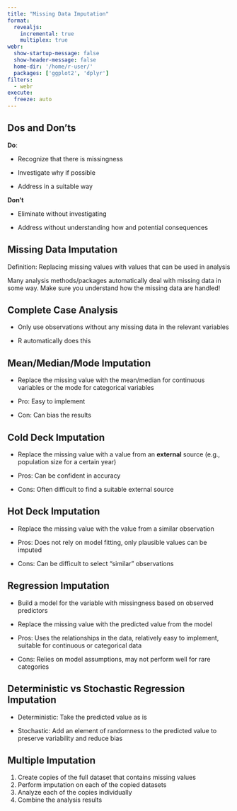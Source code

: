 ```yaml
---
title: "Missing Data Imputation"
format: 
  revealjs:
    incremental: true
    multiplex: true
webr: 
  show-startup-message: false
  show-header-message: false
  home-dir: '/home/r-user/'
  packages: ['ggplot2', 'dplyr']
filters:
  - webr
execute:
  freeze: auto
---
```


## Dos and Don'ts

**Do**:

-   Recognize that there is missingness

-   Investigate why if possible

-   Address in a suitable way

**Don't**

-   Eliminate without investigating

-   Address without understanding how and potential consequences

## Missing Data Imputation

Definition: Replacing missing values with values that can be used in analysis

Many analysis methods/packages automatically deal with missing data in some way. Make sure you understand how the missing data are handled!

## Complete Case Analysis

-   Only use observations without any missing data in the relevant variables

-   R automatically does this

## Mean/Median/Mode Imputation

-   Replace the missing value with the mean/median for continuous variables or the mode for categorical variables

-   Pro: Easy to implement

-   Con: Can bias the results

## Cold Deck Imputation

-   Replace the missing value with a value from an **external** source (e.g., population size for a certain year)

-   Pros: Can be confident in accuracy

-   Cons: Often difficult to find a suitable external source

## Hot Deck Imputation

-   Replace the missing value with the value from a similar observation

-   Pros: Does not rely on model fitting, only plausible values can be imputed

-   Cons: Can be difficult to select "similar" observations

## Regression Imputation

-   Build a model for the variable with missingness based on observed predictors

-   Replace the missing value with the predicted value from the model

-   Pros: Uses the relationships in the data, relatively easy to implement, suitable for continuous or categorical data

-   Cons: Relies on model assumptions, may not perform well for rare categories

## Deterministic vs Stochastic Regression Imputation

-   Deterministic: Take the predicted value as is

-   Stochastic: Add an element of randomness to the predicted value to preserve variability and reduce bias

## Multiple Imputation

1.  Create copies of the full dataset that contains missing values
2.  Perform imputation on each of the copied datasets
3.  Analyze each of the copies individually
4.  Combine the analysis results
